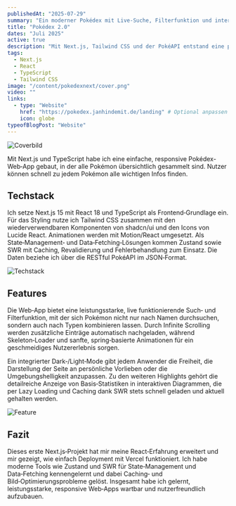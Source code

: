 ```yaml
---
publishedAt: "2025-07-29"
summary: "Ein moderner Pokédex mit Live-Suche, Filterfunktion und interaktiven Statistiken."
title: "Pokédex 2.0"
dates: "Juli 2025"
active: true
description: "Mit Next.js, Tailwind CSS und der PokéAPI entstand eine performante, nutzerfreundliche Pokédex-App."
tags:
  - Next.js
  - React
  - TypeScript
  - Tailwind CSS
image: "/content/pokedexnext/cover.png"
video: ""
links:
  - type: "Website"
    href: "https://pokedex.janhindemit.de/landing" # Optional anpassen
    icon: globe
typeofBlogPost: "Website"
---
```


![Coverbild](/content/pokedexnext/cover.png)

Mit Next.js und TypeScript habe ich eine einfache, responsive Pokédex-Web‑App gebaut, in der alle Pokémon übersichtlich gesammelt sind. Nutzer können schnell zu jedem Pokémon alle wichtigen Infos finden.

## Techstack

Ich setze Next.js 15 mit React 18 und TypeScript als Frontend‑Grundlage ein. Für das Styling nutze ich Tailwind CSS zusammen mit den wiederverwendbaren Komponenten von shadcn/ui und den Icons von Lucide React. Animationen werden mit Motion/React umgesetzt. Als State‑Management‑ und Data‑Fetching‑Lösungen kommen Zustand sowie SWR mit Caching, Revalidierung und Fehlerbehandlung zum Einsatz. Die Daten beziehe ich über die RESTful PokéAPI im JSON‑Format.

![Techstack](/content/pokedexnext/techstack.png)

## Features

Die Web‑App bietet eine leistungsstarke, live funktionierende Such‑ und Filterfunktion, mit der sich Pokémon nicht nur nach Namen durchsuchen, sondern auch nach Typen kombinieren lassen. Durch Infinite Scrolling werden zusätzliche Einträge automatisch nachgeladen, während Skeleton‑Loader und sanfte, spring‑basierte Animationen für ein geschmeidiges Nutzererlebnis sorgen.

Ein integrierter Dark‑/Light‑Mode gibt jedem Anwender die Freiheit, die Darstellung der Seite an persönliche Vorlieben oder die Umgebungshelligkeit anzupassen. Zu den weiteren Highlights gehört die detailreiche Anzeige von Basis‑Statistiken in interaktiven Diagrammen, die per Lazy Loading und Caching dank SWR stets schnell geladen und aktuell gehalten werden.

![Feature](/content/pokedexnext/features.png)

## Fazit

Dieses erste Next.js‑Projekt hat mir meine React‑Erfahrung erweitert und mir gezeigt, wie einfach Deployment mit Vercel funktioniert. Ich habe moderne Tools wie Zustand und SWR für State‑Management und Data‑Fetching kennengelernt und dabei Caching‑ und Bild‑Optimierungsprobleme gelöst. Insgesamt habe ich gelernt, leistungsstarke, responsive Web‑Apps wartbar und nutzerfreundlich aufzubauen.
